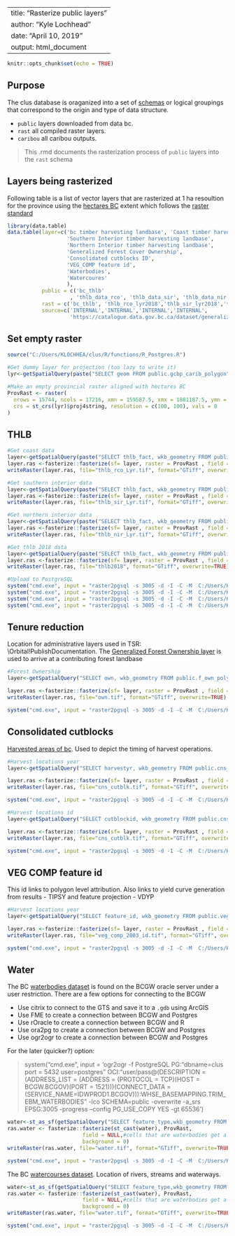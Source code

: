 <!--
Copyright 2018 Province of British Columbia
 
Licensed under the Apache License, Version 2.0 (the "License");
you may not use this file except in compliance with the License.
You may obtain a copy of the License at
 
http://www.apache.org/licenses/LICENSE-2.0
 
Unless required by applicable law or agreed to in writing, software distributed under the License is distributed on an "AS IS" BASIS,
WITHOUT WARRANTIES OR CONDITIONS OF ANY KIND, either express or implied.
See the License for the specific language governing permissions and limitations under the License.-->

---
title: "Rasterize public layers"
author: "Kyle Lochhead"
date: "April 10, 2019"
output: html_document
---

```r
knitr::opts_chunk$set(echo = TRUE)
```

## Purpose

The clus database is oraganized into a set of [schemas](https://www.postgresql.org/docs/9.1/ddl-schemas.html) or logical groupings that correspond to the origin and type of data structure.

* `public` layers downloaded from data bc.
* `rast` all compiled raster layers.
* `caribou` all caribou outputs.

> This .rmd documents the rasterization process of `public` layers into the `rast` schema

## Layers being rasterized

Following table is a list of vector layers that are rasterized at 1 ha resoultion for the province using the [hectares BC](https://hectaresbc.org/app/habc/HaBC.html) extent which follows the [raster standard](https://www2.gov.bc.ca/assets/gov/government/services-for-government-and-broader-public-sector/information-technology-services/standards-files/raster_standards.pdf)

```r
library(data.table)
data.table(layer=c('bc timber harvesting landbase', 'Coast timber harvesting landbase',
                   'Southern Interior timber harvesting landbase',
                   'Northern Interior timber harvesting landbase',
                   'Generalized Forest Cover Ownership',
                   'Consolidated cutblocks ID',
                   'VEG_COMP feature id',
                   'Waterbodies',
                   'Watercoures'
                   ),
           public = c('bc_thlb'
                    , 'thlb_data_rco', 'thlb_data_sir', 'thlb_data_nir', 'f_own_polygon', 'cns_cut_bl_polygon' ,'veg_comp_lyr_r1_poly_final_spatialv2_2003', 'trim_ebm_waterbodies','trim_ebm_watercourses'),
           rast = c('bc_thlb', 'thlb_rco_lyr2018','thlb_sir_lyr2018','thlb_nir_lyr2018', 'f_own', 'cns_cut_bl','veg_comp2003_id','waterbodies','watercourses'),
           source=c('INTERNAL','INTERNAL','INTERNAL','INTERNAL',
                    'https://catalogue.data.gov.bc.ca/dataset/generalized-forest-cover-ownership', 'https://catalogue.data.gov.bc.ca/dataset/harvested-areas-of-bc-consolidated-cutblocks-' ,'INTERNAL', 'https://catalogue.data.gov.bc.ca/dataset/waterbodies-trim-enhanced-base-map-ebm','https://catalogue.data.gov.bc.ca/dataset/watercourses-trim-enhanced-base-map-ebm'))
```

## Set empty raster
```r
source("C:/Users/KLOCHHEA/clus/R/functions/R_Postgres.R")

#Get dummy layer for projection (too lazy to write it) 
lyr<-getSpatialQuery(paste("SELECT geom FROM public.gcbp_carib_polygon"))

#Make an empty provincial raster aligned with hectares BC
ProvRast <- raster(
  nrows = 15744, ncols = 17216, xmn = 159587.5, xmx = 1881187.5, ymn = 173787.5, ymx = 1748187.5, 
  crs = st_crs(lyr)$proj4string, resolution = c(100, 100), vals = 0
)
```

## THLB
```r
#Get coast data 
layer<-getSpatialQuery(paste("SELECT thlb_fact, wkb_geometry FROM public.thlb_data_rco"))
layer.ras <-fasterize::fasterize(sf= layer, raster = ProvRast , field = "thlb_fact")
writeRaster(layer.ras, file="thlb_rco_Lyr.tif", format="GTiff", overwrite=TRUE)

#Get southern interior data 
layer<-getSpatialQuery(paste("SELECT thlb_fact, wkb_geometry FROM public.thlb_data_sir"))
layer.ras <-fasterize::fasterize(sf= layer, raster = ProvRast , field = "thlb_fact")
writeRaster(layer.ras, file="thlb_sir_Lyr.tif", format="GTiff", overwrite=TRUE)

#Get northern interior data 
layer<-getSpatialQuery(paste("SELECT thlb_fact, wkb_geometry FROM public.thlb_data_nir"))
layer.ras <-fasterize::fasterize(sf= layer, raster = ProvRast , field = "thlb_fact")
writeRaster(layer.ras, file="thlb_nir_Lyr.tif", format="GTiff", overwrite=TRUE)

#Get thlb 2018 data 
layer<-getSpatialQuery(paste("SELECT thlb_fact, wkb_geometry FROM public.bc_thlb"))
layer.ras <-fasterize::fasterize(sf= layer, raster = ProvRast , field = "thlb_fact")
writeRaster(layer.ras, file="thlb2018", format="GTiff", overwrite=TRUE)

#Upload to PostgreSQL
system("cmd.exe", input = "raster2pgsql -s 3005 -d -I -C -M  C:/Users/KLOCHHEA/clus/R/Params/thlb_nir_Lyr.tif -t 100x100 public.ras_thlb_nir_Lyr2018 | psql -d clus")
system("cmd.exe", input = "raster2pgsql -s 3005 -d -I -C -M  C:/Users/KLOCHHEA/clus/R/Params/thlb_rco_Lyr.tif -t 100x100 public.ras_thlb_rco_Lyr2018 | psql -d clus")
system("cmd.exe", input = "raster2pgsql -s 3005 -d -I -C -M  C:/Users/KLOCHHEA/clus/R/Params/thlb_sir_Lyr.tif -t 100x100 public.ras_thlb_sir_Lyr2018 | psql -d clus")
system("cmd.exe", input = "raster2pgsql -s 3005 -d -I -C -M  C:/Users/KLOCHHEA/clus/R/Params/thlb2018.tif -t 100x100 public.ras_bc_thlb2018 | psql -d clus")
```


## Tenure reduction

Location for administrative layers used in TSR: \\Orbital\s63016\!Publish\TSR Documentation.
The [Generalized Forest Ownership layer](https://www2.gov.bc.ca/assets/gov/farming-natural-resources-and-industry/forestry/stewardship/forest-analysis-inventory/data-management/standards/generalized_forest_cover_ownership_layer_2018.pdf) is used to arrive at a contributing forest landbase

```r
#Forest Ownership
layer<-getSpatialQuery("SELECT own, wkb_geometry FROM public.f_own_polygon")

layer.ras <-fasterize::fasterize(sf= layer, raster = ProvRast , field = "own")
writeRaster(layer.ras, file="own.tif", format="GTiff", overwrite=TRUE)

system("cmd.exe", input = "raster2pgsql -s 3005 -d -I -C -M  C:/Users/KLOCHHEA/clus/R/Params/own.tif -t 100x100 rast.f_own| psql -d clus")
```

## Consolidated cutblocks

[Harvested areas of bc](https://catalogue.data.gov.bc.ca/dataset/harvested-areas-of-bc-consolidated-cutblocks-). Used to depict the timing of harvest operations.

```r
#Harvest locations year
layer<-getSpatialQuery("SELECT harvestyr, wkb_geometry FROM public.cns_cut_bl_polygon WHERE areaha >= 1 ORDER BY harvestyr")

layer.ras <-fasterize::fasterize(sf= layer, raster = ProvRast , field = "harvestyr")
writeRaster(layer.ras, file="cns_cutblk.tif", format="GTiff", overwrite=TRUE)

system("cmd.exe", input = "raster2pgsql -s 3005 -d -I -C -M  C:/Users/KLOCHHEA/clus/R/Params/cns_cutblk.tif -t 100x100 rast.cns_cut_bl_year | psql -d clus")

#Harvest locations id
layer<-getSpatialQuery("SELECT cutblockid, wkb_geometry FROM public.cns_cut_bl_polygon WHERE areaha >= 1 ORDER BY cutblockid")

layer.ras <-fasterize::fasterize(sf= layer, raster = ProvRast , field = "cutblockid")
writeRaster(layer.ras, file="cns_cutblk.tif", format="GTiff", overwrite=TRUE)

system("cmd.exe", input = "raster2pgsql -s 3005 -d -I -C -M  C:/Users/KLOCHHEA/clus/R/Params/cns_cutblk.tif -t 100x100 rast.cns_cut_bl | psql -d clus")

```

## VEG COMP feature id

This id links to polygon level attribution. Also links to yield curve generation from results - TIPSY and feature projection - VDYP
```r
#Harvest locations year
layer<-getSpatialQuery("SELECT feature_id, wkb_geometry FROM public.veg_comp_lyr_r1_poly_final_spatialv2_2003")

layer.ras <-fasterize::fasterize(sf= layer, raster = ProvRast , field = "feature_id")
writeRaster(layer.ras, file="veg_comp_2003_id.tif", format="GTiff", overwrite=TRUE)

system("cmd.exe", input = "raster2pgsql -s 3005 -d -I -C -M  C:/Users/KLOCHHEA/clus/R/Params/veg_comp_2003_id.tif -t 100x100 rast.veg_comp2003_id | psql -d clus")
```

## Water

The BC [waterbodies dataset](https://catalogue.data.gov.bc.ca/dataset/waterbodies-trim-enhanced-base-map-ebm) is found on the BCGW oracle server under a user restriction. There are a few options for connecting to the BCGW

* Use citrix to connect to the GTS and save it to a `.gdb` using ArcGIS
* Use FME to create a connection between BCGW and Postgres
* Use rOracle to create a connection between BCGW and R
* Use ora2pg to create a connection between BCGW and Postgres
* Use ogr2ogr to create a connection between BCGW and Postgres

For the later (quicker?) option:

>system("cmd.exe", input = 'ogr2ogr -f PostgreSQL PG:"dbname=clus port = 5432 user=postgres" OCI:"user/pass@(DESCRIPTION = (ADDRESS_LIST = (ADDRESS = (PROTOCOL = TCP)(HOST = BCGW.BCGOV)(PORT = 1521)))(CONNECT_DATA = (SERVICE_NAME=IDWPROD1.BCGOV))):WHSE_BASEMAPPING.TRIM_EBM_WATERBODIES" -lco SCHEMA=public -overwrite -a_srs EPSG:3005 -progress --config PG_USE_COPY YES -gt 65536')

```r
water<-st_as_sf(getSpatialQuery("SELECT feature_type,wkb_geometry FROM public.trim_ebm_waterbodies"))
ras.water <- fasterize::fasterize(st_cast(water), ProvRast, 
                        field = NULL,#cells that are waterbodies get a value of 1
                        background = 0) 
writeRaster(ras.water, file="water.tif", format="GTiff", overwrite=TRUE)

system("cmd.exe", input = "raster2pgsql -s 3005 -d -I -C -M  C:/Users/KLOCHHEA/clus/R/Params/water.tif -t 100x100 rast.waterbodies| psql -d clus")
```

The BC [watercourses dataset](https://catalogue.data.gov.bc.ca/dataset/watercourses-trim-enhanced-base-map-ebm). Location of rivers, streams and waterways.

```r
water<-st_as_sf(getSpatialQuery("SELECT feature_type,wkb_geometry FROM public.trim_ebm_watercourses"))
ras.water <- fasterize::fasterize(st_cast(water), ProvRast, 
                        field = NULL,#cells that are waterbodies get a value of 1
                        background = 0) 
writeRaster(ras.water, file="water.tif", format="GTiff", overwrite=TRUE)

system("cmd.exe", input = "raster2pgsql -s 3005 -d -I -C -M  C:/Users/KLOCHHEA/clus/R/Params/water.tif -t 100x100 rast.watercourses| psql -d clus")
```